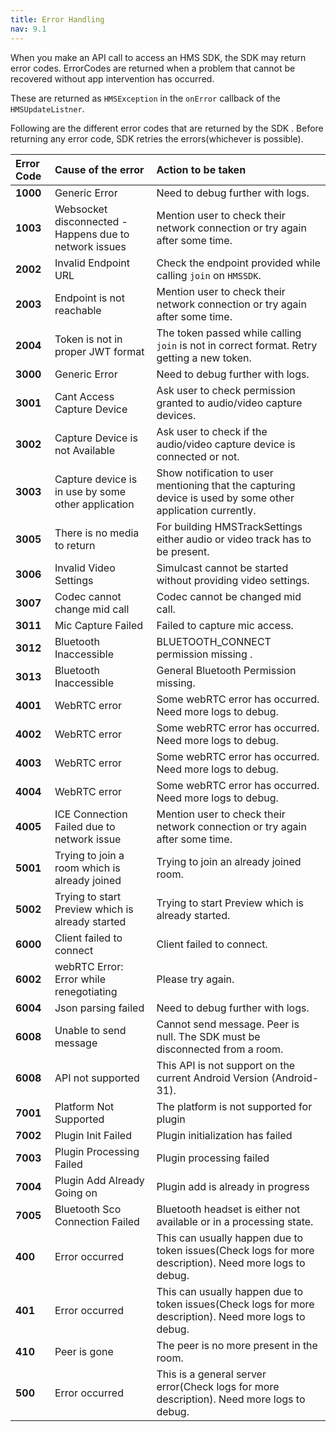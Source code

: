 ```yaml
---
title: Error Handling
nav: 9.1
---
```


When you make an API call to access an HMS SDK, the SDK may return error codes. ErrorCodes are returned when a problem that cannot be recovered without app intervention has occurred.

These are returned as `HMSException` in the `onError` callback of the `HMSUpdateListner`.

Following are the different error codes that are returned by the SDK . Before returning any error code, SDK retries the errors\(whichever is possible\).

| **Error Code** | **Cause of the error**                                 | **Action to be taken**                                                                                      |
| :------------- | :----------------------------------------------------- | :---------------------------------------------------------------------------------------------------------- |
| **1000**       | Generic Error                                          | Need to debug further with logs.                                                                            |
| **1003**       | Websocket disconnected - Happens due to network issues | Mention user to check their network connection or try again after some time.                                |
| **2002**       | Invalid Endpoint URL                                   | Check the endpoint provided while calling `join` on `HMSSDK`.                                               |
| **2003**       | Endpoint is not reachable                              | Mention user to check their network connection or try again after some time.                                |
| **2004**       | Token is not in proper JWT format                      | The token passed while calling `join` is not in correct format. Retry getting a new token.                  |
| **3000**       | Generic Error                                          | Need to debug further with logs.                                                                            |
| **3001**       | Cant Access Capture Device                             | Ask user to check permission granted to audio/video capture devices.                                        |
| **3002**       | Capture Device is not Available                        | Ask user to check if the audio/video capture device is connected or not.                                    |
| **3003**       | Capture device is in use by some other application     | Show notification to user mentioning that the capturing device is used by some other application currently. |
| **3005**       | There is no media to return                            | For building HMSTrackSettings either audio or video track has to be present.                                |
| **3006**       | Invalid Video Settings                                 | Simulcast cannot be started without providing video settings.                                               |
| **3007**       | Codec cannot change mid call                           | Codec cannot be changed mid call.                                                                           |
| **3011**       | Mic Capture Failed                                     | Failed to capture mic access.                                                                               |
| **3012**       | Bluetooth Inaccessible                                 | BLUETOOTH_CONNECT permission missing .                                                                      |
| **3013**       | Bluetooth Inaccessible                                 | General Bluetooth Permission missing.                                                                       |
| **4001**       | WebRTC error                                           | Some webRTC error has occurred. Need more logs to debug.                                                    |
| **4002**       | WebRTC error                                           | Some webRTC error has occurred. Need more logs to debug.                                                    |
| **4003**       | WebRTC error                                           | Some webRTC error has occurred. Need more logs to debug.                                                    |
| **4004**       | WebRTC error                                           | Some webRTC error has occurred. Need more logs to debug.                                                    |
| **4005**       | ICE Connection Failed due to network issue             | Mention user to check their network connection or try again after some time.                                |
| **5001**       | Trying to join a room which is already joined          | Trying to join an already joined room.                                                                      |
| **5002**       | Trying to start Preview which is already started       | Trying to start Preview which is already started.                                                           |
| **6000**       | Client failed to connect                               | Client failed to connect.                                                                                   |
| **6002**       | webRTC Error: Error while renegotiating                | Please try again.                                                                                           |
| **6004**       | Json parsing failed                                    | Need to debug further with logs.                                                                            |
| **6008**       | Unable to send message                                 | Cannot send message. Peer is null. The SDK must be disconnected from a room.                                |
| **6008**       | API not supported                                      | This API is not support on the current Android Version (Android-31).                                        |
| **7001**       | Platform Not Supported                                 | The platform is not supported for plugin                                                                    |
| **7002**       | Plugin Init Failed                                     | Plugin initialization has failed                                                                            |
| **7003**       | Plugin Processing Failed                               | Plugin processing failed                                                                                    |
| **7004**       | Plugin Add Already Going on                            | Plugin add is already in progress                                                                           |
| **7005**       | Bluetooth Sco Connection Failed                        | Bluetooth headset is either not available or in a processing state.                                         |
| **400**        | Error occurred                                         | This can usually happen due to token issues(Check logs for more description). Need more logs to debug.      |
| **401**        | Error occurred                                         | This can usually happen due to token issues(Check logs for more description). Need more logs to debug.      |
| **410**        | Peer is gone                                           | The peer is no more present in the room.                                                                    |
| **500**        | Error occurred                                         | This is a general server error(Check logs for more description). Need more logs to debug.                   |
